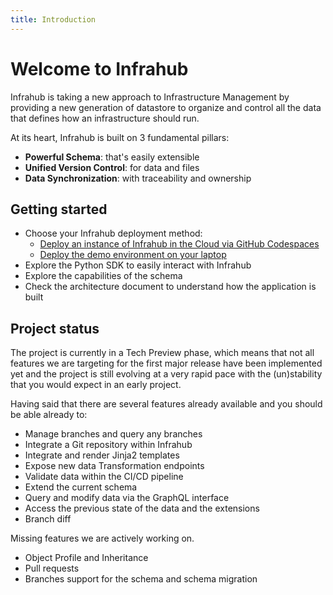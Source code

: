 ```yaml
---
title: Introduction
---
```


# Welcome to Infrahub

Infrahub is taking a new approach to Infrastructure Management by providing a new generation of datastore to organize and control all the data that defines how an infrastructure should run.

At its heart, Infrahub is built on 3 fundamental pillars:

- **Powerful Schema**: that's easily extensible
- **Unified Version Control**: for data and files
- **Data Synchronization**: with traceability and ownership

## Getting started

- Choose your Infrahub deployment method:
  - [Deploy an instance of Infrahub in the Cloud via GitHub Codespaces](https://github.com/opsmill/infrahub?tab=readme-ov-file#quick-start)
  - [Deploy the demo environment on your laptop](/tutorials/getting-started/#prepare-the-demo-environment)
- Explore the Python SDK to easily interact with Infrahub
- Explore the capabilities of the schema
- Check the architecture document to understand how the application is built

## Project status

The project is currently in a Tech Preview phase, which means that not all features we are targeting for the first major release have been implemented yet and the project is still evolving at a very rapid pace with the (un)stability that you would expect in an early project.

Having said that there are several features already available and you should be able already to:

- Manage branches and query any branches
- Integrate a Git repository within Infrahub
- Integrate and render Jinja2 templates
- Expose new data Transformation endpoints
- Validate data within the CI/CD pipeline
- Extend the current schema
- Query and modify data via the GraphQL interface
- Access the previous state of the data and the extensions
- Branch diff

Missing features we are actively working on.

- Object Profile and Inheritance
- Pull requests
- Branches support for the schema and schema migration

